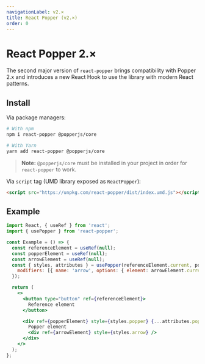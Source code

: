 ```yaml
---
navigationLabel: v2.×
title: React Popper (v2.×)
order: 0
---
```


# React Popper 2.×

The second major version of `react-popper` brings compatibility with Popper 2.x
and introduces a new React Hook to use the library with modern React patterns.

<x-ad />

## Install

Via package managers:

```bash
# With npm
npm i react-popper @popperjs/core

# With Yarn
yarn add react-popper @popperjs/core
```

> **Note:** `@popperjs/core` must be installed in your project in order for
> `react-popper` to work.

Via `script` tag (UMD library exposed as `ReactPopper`):

```html
<script src="https://unpkg.com/react-popper/dist/index.umd.js"></script>
```

## Example

```jsx
import React, { useRef } from 'react';
import { usePopper } from 'react-popper';

const Example = () => {
  const referenceElement = useRef(null);
  const popperElement = useRef(null);
  const arrowElement = useRef(null);
  const { styles, attributes } = usePopper(referenceElement.current, popperElement.current, {
    modifiers: [{ name: 'arrow', options: { element: arrowElement.current } }],
  });

  return (
    <>
      <button type="button" ref={referenceElement}>
        Reference element
      </button>

      <div ref={popperElement} style={styles.popper} {...attributes.popper}>
        Popper element
        <div ref={arrowElement} style={styles.arrow} />
      </div>
    </>
  );
};
```
